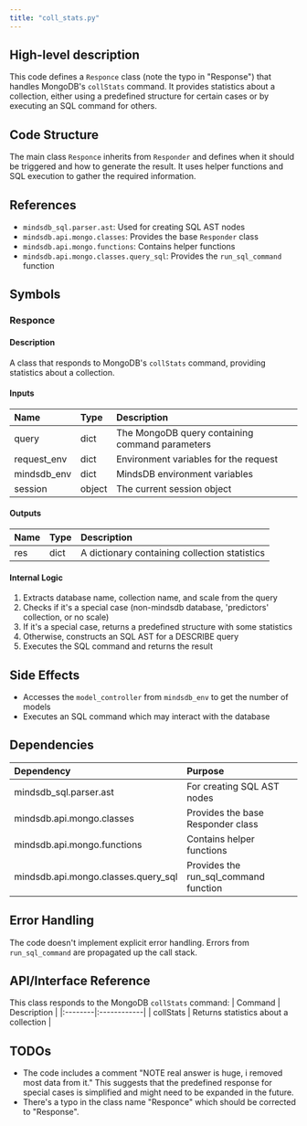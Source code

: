 ```yaml
---
title: "coll_stats.py"
---
```


## High-level description
This code defines a `Responce` class (note the typo in "Response") that handles MongoDB's `collStats` command. It provides statistics about a collection, either using a predefined structure for certain cases or by executing an SQL command for others.

## Code Structure
The main class `Responce` inherits from `Responder` and defines when it should be triggered and how to generate the result. It uses helper functions and SQL execution to gather the required information.

## References
- `mindsdb_sql.parser.ast`: Used for creating SQL AST nodes
- `mindsdb.api.mongo.classes`: Provides the base `Responder` class
- `mindsdb.api.mongo.functions`: Contains helper functions
- `mindsdb.api.mongo.classes.query_sql`: Provides the `run_sql_command` function

## Symbols

### Responce
#### Description
A class that responds to MongoDB's `collStats` command, providing statistics about a collection.

#### Inputs
| Name | Type | Description |
|:-----|:-----|:------------|
| query | dict | The MongoDB query containing command parameters |
| request_env | dict | Environment variables for the request |
| mindsdb_env | dict | MindsDB environment variables |
| session | object | The current session object |

#### Outputs
| Name | Type | Description |
|:-----|:-----|:------------|
| res | dict | A dictionary containing collection statistics |

#### Internal Logic
1. Extracts database name, collection name, and scale from the query
2. Checks if it's a special case (non-mindsdb database, 'predictors' collection, or no scale)
3. If it's a special case, returns a predefined structure with some statistics
4. Otherwise, constructs an SQL AST for a DESCRIBE query
5. Executes the SQL command and returns the result

## Side Effects
- Accesses the `model_controller` from `mindsdb_env` to get the number of models
- Executes an SQL command which may interact with the database

## Dependencies
| Dependency | Purpose |
|:-----------|:--------|
| mindsdb_sql.parser.ast | For creating SQL AST nodes |
| mindsdb.api.mongo.classes | Provides the base Responder class |
| mindsdb.api.mongo.functions | Contains helper functions |
| mindsdb.api.mongo.classes.query_sql | Provides the run_sql_command function |

## Error Handling
The code doesn't implement explicit error handling. Errors from `run_sql_command` are propagated up the call stack.

## API/Interface Reference
This class responds to the MongoDB `collStats` command:
| Command | Description |
|:--------|:------------|
| collStats | Returns statistics about a collection |

## TODOs
- The code includes a comment "NOTE real answer is huge, i removed most data from it." This suggests that the predefined response for special cases is simplified and might need to be expanded in the future.
- There's a typo in the class name "Responce" which should be corrected to "Response".